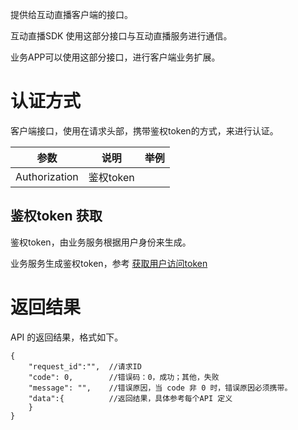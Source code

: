 提供给互动直播客户端的接口。

互动直播SDK 使用这部分接口与互动直播服务进行通信。

业务APP可以使用这部分接口，进行客户端业务扩展。

# 认证方式
客户端接口，使用在请求头部，携带鉴权token的方式，来进行认证。

| 参数           | 说明        | 举例              |
|----           | ---            | ---               |
| Authorization | 鉴权token |      |

## 鉴权token 获取
鉴权token，由业务服务根据用户身份来生成。

业务服务生成鉴权token，参考 [获取用户访问token](https://developer.qiniu.com/lowcode/12010/qlive-server-api-user-token)

# 返回结果
API 的返回结果，格式如下。

```
{
    "request_id":"",  //请求ID
    "code": 0,        //错误码：0，成功；其他，失败
    "message": "",    //错误原因，当 code 非 0 时，错误原因必须携带。
    "data":{          //返回结果，具体参考每个API 定义
    }
}
```